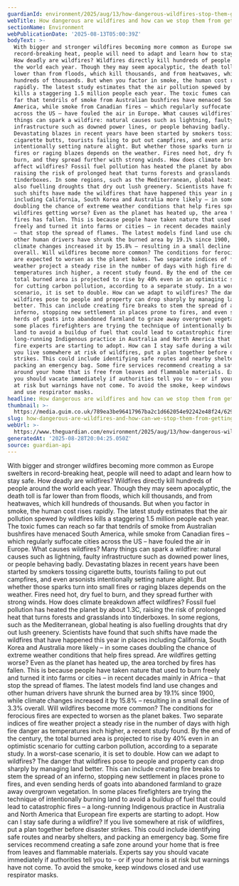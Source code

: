 ```yaml
---
guardianId: environment/2025/aug/13/how-dangerous-wildfires-stop-them-getting-worse
webTitle: How dangerous are wildfires and how can we stop them from getting worse?
sectionName: Environment
webPublicationDate: '2025-08-13T05:00:39Z'
bodyText: >-
  With bigger and stronger wildfires becoming more common as Europe swelters in
  record-breaking heat, people will need to adapt and learn how to stay safe.
  How deadly are wildfires? Wildfires directly kill hundreds of people around
  the world each year. Though they may seem apocalyptic, the death toll is far
  lower than from floods, which kill thousands, and from heatwaves, which kill
  hundreds of thousands. But when you factor in smoke, the human cost rises
  rapidly. The latest study estimates that the air pollution spewed by wildfires
  kills a staggering 1.5 million people each year. The toxic fumes can reach so
  far that tendrils of smoke from Australian bushfires have menaced South
  America, while smoke from Canadian fires – which regularly suffocate cities
  across the US – have fouled the air in Europe. What causes wildfires? Many
  things can spark a wildfire: natural causes such as lightning, faulty
  infrastructure such as downed power lines, or people behaving badly.
  Devastating blazes in recent years have been started by smokers tossing
  cigarette butts, tourists failing to put out campfires, and even arsonists
  intentionally setting nature alight. But whether those sparks turn into small
  fires or raging blazes depends on the weather. Fires need hot, dry fuel to
  burn, and they spread further with strong winds. How does climate breakdown
  affect wildfires? Fossil fuel pollution has heated the planet by about 1.3C,
  raising the risk of prolonged heat that turns forests and grasslands into
  tinderboxes. In some regions, such as the Mediterranean, global heating is
  also fuelling droughts that dry out lush greenery. Scientists have found that
  such shifts have made the wildfires that have happened this year in places
  including California, South Korea and Australia more likely – in some cases
  doubling the chance of extreme weather conditions that help fires spread. Are
  wildfires getting worse? Even as the planet has heated up, the area torched by
  fires has fallen. This is because people have taken nature that used to burn
  freely and turned it into farms or cities – in recent decades mainly in Africa
  – that stop the spread of flames. The latest models find land use changes and
  other human drivers have shrunk the burned area by 19.1% since 1900, while
  climate changes increased it by 15.8% – resulting in a small decline of 3.3%
  overall. Will wildfires become more common? The conditions for ferocious fires
  are expected to worsen as the planet bakes. Two separate indices of fire
  weather project a steady rise in the number of days with high fire danger as
  temperatures inch higher, a recent study found. By the end of the century, the
  total burned area is projected to rise by 40% even in an optimistic scenario
  for cutting carbon pollution, according to a separate study. In a worst-case
  scenario, it is set to double. How can we adapt to wildfires? The danger that
  wildfires pose to people and property can drop sharply by managing land
  better. This can include creating fire breaks to stem the spread of an
  inferno, stopping new settlement in places prone to fires, and even sending
  herds of goats into abandoned farmland to graze away overgrown vegetation. In
  some places firefighters are trying the technique of intentionally burning
  land to avoid a buildup of fuel that could lead to catastrophic fires – a
  long-running Indigenous practice in Australia and North America that European
  fire experts are starting to adopt. How can I stay safe during a wildfire? If
  you live somewhere at risk of wildfires, put a plan together before disaster
  strikes. This could include identifying safe routes and nearby shelters, and
  packing an emergency bag. Some fire services recommend creating a safe zone
  around your home that is free from leaves and flammable materials. Experts say
  you should vacate immediately if authorities tell you to – or if your home is
  at risk but warnings have not come. To avoid the smoke, keep windows closed
  and use respirator masks.
headline: How dangerous are wildfires and how can we stop them from getting worse?
thumbnail: >-
  https://media.guim.co.uk/789ea3be96417967ba2c1d662054e92242e48f24/629_0_4579_3665/500.jpg
slug: how-dangerous-are-wildfires-and-how-can-we-stop-them-from-getting-worse
webUrl: >-
  https://www.theguardian.com/environment/2025/aug/13/how-dangerous-wildfires-stop-them-getting-worse
generatedAt: '2025-08-28T20:04:25.050Z'
source: guardian-api
---
```

With bigger and stronger wildfires becoming more common as Europe swelters in record-breaking heat, people will need to adapt and learn how to stay safe. How deadly are wildfires? Wildfires directly kill hundreds of people around the world each year. Though they may seem apocalyptic, the death toll is far lower than from floods, which kill thousands, and from heatwaves, which kill hundreds of thousands. But when you factor in smoke, the human cost rises rapidly. The latest study estimates that the air pollution spewed by wildfires kills a staggering 1.5 million people each year. The toxic fumes can reach so far that tendrils of smoke from Australian bushfires have menaced South America, while smoke from Canadian fires – which regularly suffocate cities across the US – have fouled the air in Europe. What causes wildfires? Many things can spark a wildfire: natural causes such as lightning, faulty infrastructure such as downed power lines, or people behaving badly. Devastating blazes in recent years have been started by smokers tossing cigarette butts, tourists failing to put out campfires, and even arsonists intentionally setting nature alight. But whether those sparks turn into small fires or raging blazes depends on the weather. Fires need hot, dry fuel to burn, and they spread further with strong winds. How does climate breakdown affect wildfires? Fossil fuel pollution has heated the planet by about 1.3C, raising the risk of prolonged heat that turns forests and grasslands into tinderboxes. In some regions, such as the Mediterranean, global heating is also fuelling droughts that dry out lush greenery. Scientists have found that such shifts have made the wildfires that have happened this year in places including California, South Korea and Australia more likely – in some cases doubling the chance of extreme weather conditions that help fires spread. Are wildfires getting worse? Even as the planet has heated up, the area torched by fires has fallen. This is because people have taken nature that used to burn freely and turned it into farms or cities – in recent decades mainly in Africa – that stop the spread of flames. The latest models find land use changes and other human drivers have shrunk the burned area by 19.1% since 1900, while climate changes increased it by 15.8% – resulting in a small decline of 3.3% overall. Will wildfires become more common? The conditions for ferocious fires are expected to worsen as the planet bakes. Two separate indices of fire weather project a steady rise in the number of days with high fire danger as temperatures inch higher, a recent study found. By the end of the century, the total burned area is projected to rise by 40% even in an optimistic scenario for cutting carbon pollution, according to a separate study. In a worst-case scenario, it is set to double. How can we adapt to wildfires? The danger that wildfires pose to people and property can drop sharply by managing land better. This can include creating fire breaks to stem the spread of an inferno, stopping new settlement in places prone to fires, and even sending herds of goats into abandoned farmland to graze away overgrown vegetation. In some places firefighters are trying the technique of intentionally burning land to avoid a buildup of fuel that could lead to catastrophic fires – a long-running Indigenous practice in Australia and North America that European fire experts are starting to adopt. How can I stay safe during a wildfire? If you live somewhere at risk of wildfires, put a plan together before disaster strikes. This could include identifying safe routes and nearby shelters, and packing an emergency bag. Some fire services recommend creating a safe zone around your home that is free from leaves and flammable materials. Experts say you should vacate immediately if authorities tell you to – or if your home is at risk but warnings have not come. To avoid the smoke, keep windows closed and use respirator masks.
